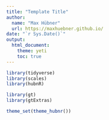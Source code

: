 ```yaml
---
title: "Template Title"
author: 
  name: "Max Hübner"
  url: https://maxhuebner.github.io/
date: "`r Sys.Date()`"
output:
  html_document:
    theme: yeti
    toc: true
---
```


```r
library(tidyverse)
library(scales)
library(hubnR)

library(gt)
library(gtExtras)

theme_set(theme_hubnr())
```

